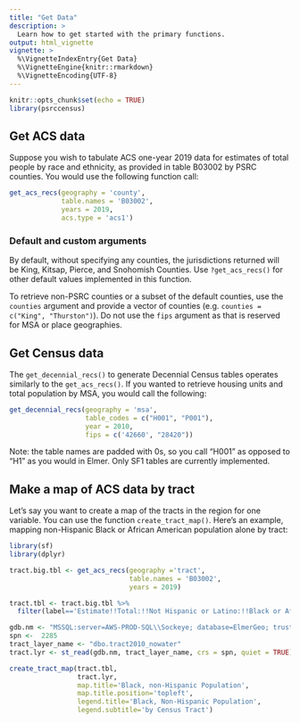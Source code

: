 ```yaml
---
title: "Get Data"
description: >
  Learn how to get started with the primary functions.
output: html_vignette
vignette: >
  %\VignetteIndexEntry{Get Data}
  %\VignetteEngine{knitr::rmarkdown}
  %\VignetteEncoding{UTF-8}
---
```


```r
knitr::opts_chunk$set(echo = TRUE)
library(psrccensus)
```

## Get ACS data

Suppose you wish to tabulate ACS one-year 2019 data for estimates of total people by race and ethnicity, as provided in table B03002 by PSRC counties. You would use the following function call:

```r
get_acs_recs(geography = 'county',
             table.names = 'B03002',
             years = 2019,
             acs.type = 'acs1')
```

### Default and custom arguments

By default, without specifying any counties, the jurisdictions returned will be King, Kitsap, Pierce, and Snohomish Counties. Use `?get_acs_recs()` for other default values implemented in this function.

To retrieve non-PSRC counties or a subset of the default counties, use the `counties` argument and provide a vector of counties (e.g. `counties = c("King", "Thurston")`). Do not use the `fips` argument as that is reserved for MSA or place geographies.

## Get Census data

The `get_decennial_recs()` to generate Decennial Census tables operates similarly to the `get_acs_recs()`. If you wanted to retrieve housing units and total population by MSA, you would call the following:

```r
get_decennial_recs(geography = 'msa',
                   table_codes = c("H001", "P001"),
                   year = 2010,
                   fips = c('42660', "28420"))

```

Note: the table names are padded with 0s, so you call "H001" as opposed to "H1" as you would in Elmer. Only SF1 tables are currently implemented.

## Make a map of ACS data by tract

Let's say you want to create a map of the tracts in the region for one variable. You can use the function `create_tract_map()`. Here's an example, mapping non-Hispanic Black or African American population alone by tract:

```r
library(sf)
library(dplyr)

tract.big.tbl <- get_acs_recs(geography ='tract', 
                              table.names = 'B03002',
                              years = 2019)

tract.tbl <- tract.big.tbl %>% 
  filter(label=='Estimate!!Total:!!Not Hispanic or Latino:!!Black or African American alone')

gdb.nm <- "MSSQL:server=AWS-PROD-SQL\\Sockeye; database=ElmerGeo; trusted_connection=yes"
spn <-  2285
tract_layer_name <- "dbo.tract2010_nowater"
tract.lyr <- st_read(gdb.nm, tract_layer_name, crs = spn, quiet = TRUE)

create_tract_map(tract.tbl, 
                 tract.lyr, 
                 map.title='Black, non-Hispanic Population',
                 map.title.position='topleft', 
                 legend.title='Black, Non-Hispanic Population',
                 legend.subtitle='by Census Tract')

```
